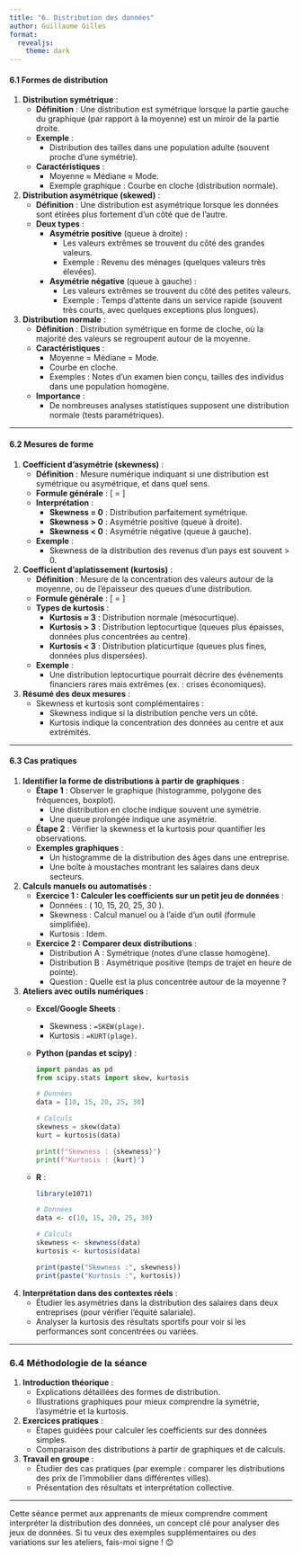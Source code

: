 ```yaml
---
title: "6. Distribution des données"
author: Guillaume Gilles
format:
  revealjs:
    theme: dark
---
```


#### **6.1 Formes de distribution**

1. **Distribution symétrique** :
   - **Définition** : Une distribution est symétrique lorsque la partie gauche du graphique (par rapport à la moyenne) est un miroir de la partie droite.
   - **Exemple** :
     - Distribution des tailles dans une population adulte (souvent proche d'une symétrie).
   - **Caractéristiques** :
     - Moyenne ≈ Médiane ≈ Mode.
     - Exemple graphique : Courbe en cloche (distribution normale).

2. **Distribution asymétrique (skewed)** :
   - **Définition** : Une distribution est asymétrique lorsque les données sont étirées plus fortement d'un côté que de l'autre.
   - **Deux types** :
     - **Asymétrie positive** (queue à droite) :
       - Les valeurs extrêmes se trouvent du côté des grandes valeurs.
       - Exemple : Revenu des ménages (quelques valeurs très élevées).
     - **Asymétrie négative** (queue à gauche) :
       - Les valeurs extrêmes se trouvent du côté des petites valeurs.
       - Exemple : Temps d'attente dans un service rapide (souvent très courts, avec quelques exceptions plus longues).

3. **Distribution normale** :
   - **Définition** : Distribution symétrique en forme de cloche, où la majorité des valeurs se regroupent autour de la moyenne.
   - **Caractéristiques** :
     - Moyenne = Médiane = Mode.
     - Courbe en cloche.
     - Exemples : Notes d’un examen bien conçu, tailles des individus dans une population homogène.
   - **Importance** :
     - De nombreuses analyses statistiques supposent une distribution normale (tests paramétriques).

---

#### **6.2 Mesures de forme**

1. **Coefficient d’asymétrie (skewness)** :
   - **Définition** : Mesure numérique indiquant si une distribution est symétrique ou asymétrique, et dans quel sens.
   - **Formule générale** :
     \[
     \text{Skewness} = \frac{\frac{1}{N} \sum_{i=1}^N (x_i - \bar{x})^3}{\left( \frac{1}{N} \sum_{i=1}^N (x_i - \bar{x})^2 \right)^{3/2}}
     \]
   - **Interprétation** :
     - **Skewness = 0** : Distribution parfaitement symétrique.
     - **Skewness > 0** : Asymétrie positive (queue à droite).
     - **Skewness < 0** : Asymétrie négative (queue à gauche).
   - **Exemple** :
     - Skewness de la distribution des revenus d’un pays est souvent > 0.

2. **Coefficient d’aplatissement (kurtosis)** :
   - **Définition** : Mesure de la concentration des valeurs autour de la moyenne, ou de l’épaisseur des queues d’une distribution.
   - **Formule générale** :
     \[
     \text{Kurtosis} = \frac{\frac{1}{N} \sum_{i=1}^N (x_i - \bar{x})^4}{\left( \frac{1}{N} \sum_{i=1}^N (x_i - \bar{x})^2 \right)^2}
     \]
   - **Types de kurtosis** :
     - **Kurtosis ≈ 3** : Distribution normale (mésocurtique).
     - **Kurtosis > 3** : Distribution leptocurtique (queues plus épaisses, données plus concentrées au centre).
     - **Kurtosis < 3** : Distribution platicurtique (queues plus fines, données plus dispersées).
   - **Exemple** :
     - Une distribution leptocurtique pourrait décrire des événements financiers rares mais extrêmes (ex. : crises économiques).

3. **Résumé des deux mesures** :
   - Skewness et kurtosis sont complémentaires :
     - Skewness indique si la distribution penche vers un côté.
     - Kurtosis indique la concentration des données au centre et aux extrémités.

---

#### **6.3 Cas pratiques**

1. **Identifier la forme de distributions à partir de graphiques** :
   - **Étape 1** : Observer le graphique (histogramme, polygone des fréquences, boxplot).
     - Une distribution en cloche indique souvent une symétrie.
     - Une queue prolongée indique une asymétrie.
   - **Étape 2** : Vérifier la skewness et la kurtosis pour quantifier les observations.
   - **Exemples graphiques** :
     - Un histogramme de la distribution des âges dans une entreprise.
     - Une boîte à moustaches montrant les salaires dans deux secteurs.

2. **Calculs manuels ou automatisés** :
   - **Exercice 1 : Calculer les coefficients sur un petit jeu de données** :
     - Données : \( 10, 15, 20, 25, 30 \).
     - Skewness : Calcul manuel ou à l’aide d’un outil (formule simplifiée).
     - Kurtosis : Idem.
   - **Exercice 2 : Comparer deux distributions** :
     - Distribution A : Symétrique (notes d’une classe homogène).
     - Distribution B : Asymétrique positive (temps de trajet en heure de pointe).
     - Question : Quelle est la plus concentrée autour de la moyenne ?

3. **Ateliers avec outils numériques** :
   - **Excel/Google Sheets** :
     - Skewness : `=SKEW(plage)`.
     - Kurtosis : `=KURT(plage)`.
   - **Python (pandas et scipy)** :
     ```python
     import pandas as pd
     from scipy.stats import skew, kurtosis

     # Données
     data = [10, 15, 20, 25, 30]

     # Calculs
     skewness = skew(data)
     kurt = kurtosis(data)

     print(f"Skewness : {skewness}")
     print(f"Kurtosis : {kurt}")
     ```
   - **R** :
     ```R
     library(e1071)

     # Données
     data <- c(10, 15, 20, 25, 30)

     # Calculs
     skewness <- skewness(data)
     kurtosis <- kurtosis(data)

     print(paste("Skewness :", skewness))
     print(paste("Kurtosis :", kurtosis))
     ```

4. **Interprétation dans des contextes réels** :
   - Étudier les asymétries dans la distribution des salaires dans deux entreprises (pour vérifier l’équité salariale).
   - Analyser la kurtosis des résultats sportifs pour voir si les performances sont concentrées ou variées.

---

### **6.4 Méthodologie de la séance**

1. **Introduction théorique** :
   - Explications détaillées des formes de distribution.
   - Illustrations graphiques pour mieux comprendre la symétrie, l’asymétrie et la kurtosis.

2. **Exercices pratiques** :
   - Étapes guidées pour calculer les coefficients sur des données simples.
   - Comparaison des distributions à partir de graphiques et de calculs.

3. **Travail en groupe** :
   - Étudier des cas pratiques (par exemple : comparer les distributions des prix de l’immobilier dans différentes villes).
   - Présentation des résultats et interprétation collective.

---

Cette séance permet aux apprenants de mieux comprendre comment interpréter la distribution des données, un concept clé pour analyser des jeux de données. Si tu veux des exemples supplémentaires ou des variations sur les ateliers, fais-moi signe ! 😊
